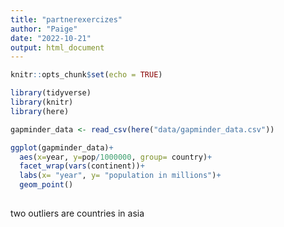 ```yaml
---
title: "partnerexercizes"
author: "Paige"
date: "2022-10-21"
output: html_document
---
```


```r
knitr::opts_chunk$set(echo = TRUE)
```

```r
library(tidyverse)
library(knitr)
library(here)
```

```r
gapminder_data <- read_csv(here("data/gapminder_data.csv"))

```

```r
ggplot(gapminder_data)+
  aes(x=year, y=pop/1000000, group= country)+
  facet_wrap(vars(continent))+
  labs(x= "year", y= "population in millions")+
  geom_point()
  

```

two outliers are countries in asia

```r

```